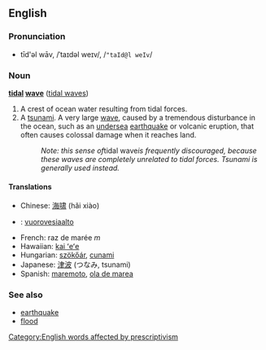 ==English==
===Pronunciation===
*tīd'əl wāv, /ˈtaɪdəl weɪv/, /<tt>"taId@l weIv</tt>/

===Noun===
'''[[tidal]] [[wave]]''' ([[tidal waves]])

#A crest of ocean water resulting from tidal forces.
#A [[tsunami]]. A very large [[wave]], caused by a tremendous disturbance in the ocean, such as an [[undersea]] [[earthquake]] or volcanic eruption, that often causes colossal damage when it reaches land.
#: ''Note: this sense of ''tidal wave'' is frequently discouraged, because these waves are completely unrelated to tidal forces.  Tsunami is generally used instead.''

====Translations====
*Chinese: [[海啸]] (hǎi xiào)
*{{fi}}: [[vuorovesiaalto]]
*French: raz de marée ''m''
*Hawaiian: [[kai ʻeʻe]]
*Hungarian: [[szökőár]], [[cunami]]
*Japanese: [[津波]] (つなみ, tsunami)
*Spanish: [[maremoto]], [[ola de marea]]

===See also===
*[[earthquake]]
*[[flood]]

[[Category:English words affected by prescriptivism]]